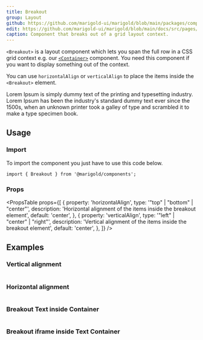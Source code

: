 ```yaml
---
title: Breakout
group: Layout
github: https://github.com/marigold-ui/marigold/blob/main/packages/components/src/Breakout/Breakout.tsx
edit: https://github.com/marigold-ui/marigold/blob/main/docs/src/pages/components/breakout.mdx
caption: Component that breaks out of a grid layout context.
---
```


`<Breakout>` is a layout component which lets you span the full row in a CSS grid context e.g. our [`<Container>`](container/) component. You need this component if you want to display something out of the context.

You can use `horizontalAlign` or `verticalAlign` to place the items inside the `<Breakout>` element.

<Preview>
  <Container align="center">
    <Box
      css={{
        border: '1px solid #ced4da',
        bg: '#e9ecef',
        height: '80px',
        width: '100%',
      }}
    />
    <Breakout horizontalAlign="right" verticalAlign="top">
      <Box
        css={{
          bg: '#e9ecef',
          border: '1px solid #ced4da',
          height: '100px',
        }}
      >
        Lorem Ipsum is simply dummy text of the printing and typesetting
        industry. Lorem Ipsum has been the industry's standard dummy text ever
        since the 1500s, when an unknown printer took a galley of type and
        scrambled it to make a type specimen book.
      </Box>
    </Breakout>
    <Box
      css={{
        border: '1px solid #ced4da',
        bg: '#e9ecef',
        height: '80px',
        width: '100%',
      }}
    />
  </Container>
</Preview>

## Usage

### Import

To import the component you just have to use this code below.

```tsx
import { Breakout } from '@marigold/components';
```

### Props

<PropsTable
  props={[
    {
      property: 'horizontalAlign',
      type: '"top" | "bottom" | "center"',
      description:
        'Horizontal alignment of the items inside the breakout element',
      default: 'center',
    },
    {
      property: 'verticalAlign',
      type: '"left" | "center" | "right"',
      description:
        'Vertical alignment of the items inside the breakout element',
      default: 'center',
    },
  ]}
/>

## Examples

### Vertical alignment

```tsx preview file=components/Breakout/vertical-breakout.demo.tsx

```

### Horizontal alignment

```tsx preview file=components/Breakout/horizontal-breakout.demo.tsx

```

### Breakout Text inside Container

```tsx preview file=components/Breakout/text-breakout.demo.tsx

```

### Breakout iframe inside Text Container

```tsx preview file=components/Breakout/iframe-breakout.demo.tsx

```

